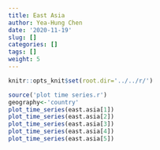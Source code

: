 ```yaml
---
title: East Asia
author: Yea-Hung Chen
date: '2020-11-19'
slug: []
categories: []
tags: []
weight: 5
---
```


```r
knitr::opts_knit$set(root.dir='../../r/')
```

```r
source('plot time series.r')
geography<-'country'
plot_time_series(east.asia[1])  
plot_time_series(east.asia[2]) 
plot_time_series(east.asia[3]) 
plot_time_series(east.asia[4])  
plot_time_series(east.asia[5])  
```